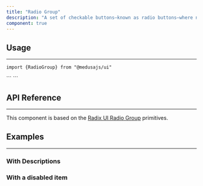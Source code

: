 ```yaml
---
title: "Radio Group"
description: "A set of checkable buttons—known as radio buttons—where no more than one of the buttons can be checked at a time."
component: true
---
```


<ComponentExample name="radio-group-demo" />

## Usage

---

<Snippet>```import {RadioGroup} from "@medusajs/ui"```</Snippet>

<Snippet>
  ```
  <RadioGroup>
    <RadioGroup.Item value="1" id="radio_1" />
    <RadioGroup.Item value="2" id="radio_2" />
    <RadioGroup.Item value="3" id="radio_3" />
  </RadioGroup>
  ```
</Snippet>

## API Reference

---

This component is based on the [Radix UI Radio Group](https://www.radix-ui.com/primitives/docs/components/radio-group) primitives.

## Examples

---

### With Descriptions

<ComponentExample name="radio-group-descriptions" />

### With a disabled item

<ComponentExample name="radio-group-disabled" />
